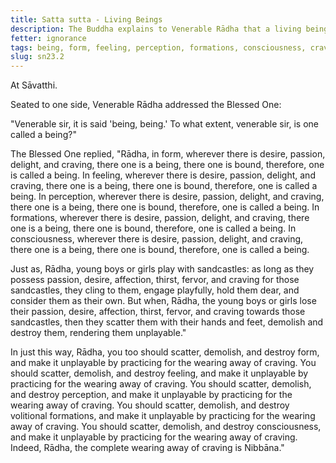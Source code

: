 ```yaml
---
title: Satta sutta - Living Beings
description: The Buddha explains to Venerable Rādha that a living being is defined by desire, passion, delight, and craving in form, feeling, perception, formations, and consciousness.
fetter: ignorance
tags: being, form, feeling, perception, formations, consciousness, craving, sn, sn22-34, sn23
slug: sn23.2
---
```


At Sāvatthi.

Seated to one side, Venerable Rādha addressed the Blessed One:

"Venerable sir, it is said 'being, being.' To what extent, venerable sir, is one called a being?"

The Blessed One replied, "Rādha, in form, wherever there is desire, passion, delight, and craving, there one is a being, there one is bound, therefore, one is called a being. In feeling, wherever there is desire, passion, delight, and craving, there one is a being, there one is bound, therefore, one is called a being. In perception, wherever there is desire, passion, delight, and craving, there one is a being, there one is bound, therefore, one is called a being. In formations, wherever there is desire, passion, delight, and craving, there one is a being, there one is bound, therefore, one is called a being. In consciousness, wherever there is desire, passion, delight, and craving, there one is a being, there one is bound, therefore, one is called a being.

Just as, Rādha, young boys or girls play with sandcastles: as long as they possess passion, desire, affection, thirst, fervor, and craving for those sandcastles, they cling to them, engage playfully, hold them dear, and consider them as their own. But when, Rādha, the young boys or girls lose their passion, desire, affection, thirst, fervor, and craving towards those sandcastles, then they scatter them with their hands and feet, demolish and destroy them, rendering them unplayable."

In just this way, Rādha, you too should scatter, demolish, and destroy form, and make it unplayable by practicing for the wearing away of craving. You should scatter, demolish, and destroy feeling, and make it unplayable by practicing for the wearing away of craving. You should scatter, demolish, and destroy perception, and make it unplayable by practicing for the wearing away of craving. You should scatter, demolish, and destroy volitional formations, and make it unplayable by practicing for the wearing away of craving. You should scatter, demolish, and destroy consciousness, and make it unplayable by practicing for the wearing away of craving. Indeed, Rādha, the complete wearing away of craving is Nibbāna."